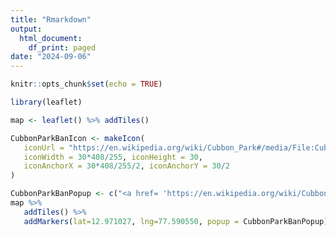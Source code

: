 ---
title: "Rmarkdown"
output:
  html_document:
    df_print: paged
date: "2024-09-06"
---

```{r setup, include=FALSE}
knitr::opts_chunk$set(echo = TRUE)
```

```{r}
library(leaflet)
```


```{r}
map <- leaflet() %>% addTiles()
```


```{r}
CubbonParkBanIcon <- makeIcon(
   iconUrl = "https://en.wikipedia.org/wiki/Cubbon_Park#/media/File:Cubbon_Park_W.jpg",
   iconWidth = 30*408/255, iconHeight = 30,
   iconAnchorX = 30*408/255/2, iconAnchorY = 30/2
)
```


```{r}
CubbonParkBanPopup <- c("<a href= 'https://en.wikipedia.org/wiki/Cubbon_Park' >Benrath Palace<br><img src='https://en.wikipedia.org/wiki/Cubbon_Park#/media/File:Cubbon_Park_W.jpg' width='210' height='132'  alt='Cubbon Park Bangalore' title='Cubbon Park Bangalore'></a>")
map %>%
   addTiles() %>%
   addMarkers(lat=12.971027, lng=77.590550, popup = CubbonParkBanPopup)
```

